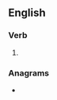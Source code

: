 {{also|Tasered}}
==English==

===Verb===
{{head|en|verb form}}

# {{en-past of|taser}}

===Anagrams===
* {{anagrams|en|dearest|derates|e-trades|estrade|readest|redates|sedater|serated|steared}}